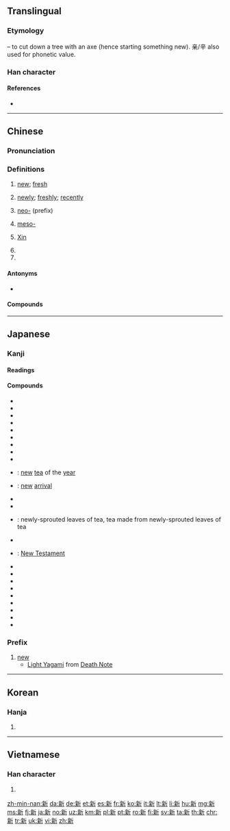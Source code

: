 ==Translingual==
{{stroke order|strokes=13}}

===Etymology===
{{Han compound|alt1=亲|辛|t1=hazelnut tree|斤|t2=axe|ls=ic}} – to cut down a tree with an axe (hence starting something new). 亲/辛 also used for phonetic value.<!-- Is this right? Is the liushu ic or psc? -->

===Han character===
{{Han char|rn=69|rad=斤|as=09|sn=13|four=02921|canj=YDHML|ids=⿰亲斤}}

====References====
* {{Han ref|kx=0480.100|dkj=13572|dj=0839.100|hdz=32026.210|uh=65B0|ud=26032|bh=B773|bd=46963}}

----

==Chinese==
{{zh-forms}}

===Pronunciation===
{{zh-pron
|m=xīn
|c=san1
|h=pfs=sîn
|mn=sin
|w=1xin
|mc=y
|oc=y
|ma=zh-xīn.ogg
|cat=a,adv,pref,pn
}}

===Definitions===
{{zh-hanzi}}

# [[new]]; [[fresh]]
#: {{zh-x|你 的 新 電腦 運行 得 好 嗎？|Does your '''new''' computer run well?}}
#: {{zh-x|新 鮭魚 二月 前 不 上市，對 嗎？|'''Fresh''' salmon doesn't come in before February, does it?}}
# [[newly]]; [[freshly]]; [[recently]]
#: {{zh-x|我 正在 找 一 個 新 建成 的 超市。|I'm looking for the newly built supermarket}}
# [[neo-]] (prefix)
#: {{zh-x|新 納粹|neo-Nazi}}
# {{label|zh|chemistry}} [[meso-]]
# {{surname|lang=zh}} [[Xin]]
# {{abbreviation of|新疆||[[Xinjiang]]|lang=zh}}
# {{abbreviation of|新加坡||[[Singapore]]|lang=zh}}

====Antonyms====
* {{zh-l|舊|jiù|old, former}}

====Compounds====
{{der5
|{{zh-l|新編}}
|{{zh-l|新兵}}
|{{zh-l|新茶}}
|{{zh-l|新潮}}
|{{zh-l|新陳代謝}}
|{{zh-l|新仇舊恨}}
|{{zh-l|新創}}
|{{zh-l|新春}}
|{{zh-l|新詞}}
|{{zh-l|新簇簇}}
|{{zh-l|新村}}
|{{zh-l|新房}}
|{{zh-l|新風}}
|{{zh-l|新婦}}
|{{zh-l|新姑爺}}
|{{zh-l|新寡}}
|{{zh-l|新官上任三把火}}
|{{zh-l|新貴}}
|{{zh-l|新花樣}}, {{zh-l|新花樣兒}}
|{{zh-l|新歡}}
|{{zh-l|新婚}}
|{{zh-l|新貨}}
|{{zh-l|新紀錄}}
|{{zh-l|新紀元}}
|{{zh-l|新加坡}}
|{{zh-l|新家娘}}
|{{zh-l|新交}}
|{{zh-l|新教}}
|{{zh-l|新近}}
|{{zh-l|新進}}
|{{zh-l|新舊}}
|{{zh-l|新居}}
|{{zh-l|新來乍到}}
|{{zh-l|新郎}}
|{{zh-l|新曆}}
|{{zh-l|新綠}}
|{{zh-l|新貌}}
|{{zh-l|新苗}}
|{{zh-l|新民主主義革命}}
|{{zh-l|新名詞}}, {{zh-l|新名詞兒}}
|{{zh-l|新茗}}
|{{zh-l|新能源}}
|{{zh-l|新年}}
|{{zh-l|新娘}}
|{{zh-l|新派}}, {{zh-l|新派兒}}
|{{zh-l|新篇章}}
|{{zh-l|新瓶裝舊酒}}
|{{zh-l|新奇}}
|{{zh-l|新氣象}}
|{{zh-l|新巧}}
|{{zh-l|新秋}}
|{{zh-l|新區}}
|{{zh-l|新人}}
|{{zh-l|新任}}
|{{zh-l|新生}}
|{{zh-l|新生代}}
|{{zh-l|新詩}}
|{{zh-l|新石器時代}}
|{{zh-l|新式}}
|{{zh-l|新手}}, {{zh-l|新手兒}}
|{{zh-l|新書}}
|{{zh-l|新文化運動}}
|{{zh-l|新聞}}
|{{zh-l|新聞發佈會}}
|{{zh-l|新聞公報}}
|{{zh-l|新西蘭}}
|{{zh-l|新西伯利亞}}
|{{zh-l|新媳婦兒}}
|{{zh-l|新禧}}
|{{zh-l|新鮮}}
|{{zh-l|新興}}
|{{zh-l|新星}}
|{{zh-l|新型}}
|{{zh-l|新秀}}
|{{zh-l|新藥}}
|{{zh-l|新義}}
|{{zh-l|新異}}
|{{zh-l|新穎}}
|{{zh-l|新雨}}
|{{zh-l|新約}}
|{{zh-l|新月}}
|{{zh-l|新月形面包}}
|{{zh-l|新嶄嶄}}
|{{zh-l|新張}}
|{{zh-l|新知}}
|{{zh-l|新址}}
|{{zh-l|新著}}
|{{zh-l|新粧}}
|{{zh-l|新裝}}
|{{zh-l|新作}}
|{{zh-l|新疆}}
}}

----

==Japanese==

===Kanji===
{{ja-kanji|grade=2|rs=斤09}}

====Readings====
{{ja-readings
|goon=[[しん]] (shin)
|kanon=[[しん]] (shin)
|kun=[[あたらしい]] ([[新しい]], atarashii), [[あらた]] ([[新た]], arata), [[にい]] (nii)}}

====Compounds====
{{der-top|Compounds}}
* {{ja-r|新幹線|しんかんせん}}
* {{ja-r|新規|しんき}}
* {{ja-r|新教|しんきょう}}
* {{ja-r|新月|しんげつ}}
* {{ja-r|新語|しんご}}
* {{ja-r|新興|しんこう}}
* {{ja-r|新種|しんしゅ}}
* {{ja-r|新酒|しんしゅ}}
* {{ja-r|新生|しんせい}}
* {{ja-r|新茶|しんちゃ}}: [[new]] [[tea]] of the [[year]]
* {{ja-r|新着|しんちゃく}}: [[new]] [[arrival]]
* {{ja-r|新品|しんぴん}}
* {{ja-r|新聞|しんぶん}}
* {{ja-r|新茗|しんめい}}: newly-sprouted leaves of tea, tea made from newly-sprouted leaves of tea
{{der-mid}}
* {{ja-r|新薬|しんやく}}
* {{ja-r|新約聖書|^しんやくせいしょ}}: [[New Testament]]
* {{ja-r|新暦|しんれき}}
* {{ja-r|新入り|しんいり}}
* {{ja-r|新型|しんがた}}
* {{ja-r|新手|あらて}}
* {{ja-r|新人|しんじん}}
* {{ja-r|新風|しんぷう}}
* {{ja-r|新星|しんせい}}
* {{ja-r|一新|いっしん}}
* {{ja-r|新宿|^しんじゅく}}
{{der-bottom}}

===Prefix===
{{ja-pos|prefix|しん}}

# [[new]]
#* [[w:Light Yagami|Light Yagami]] from [[w:Death Note|Death Note]]
#*: {{ja-usex|僕は'''新'''世界の神だ。|^ぼく は '''しん'''せかい の かみ だ。|I am god of the '''new''' world.}}

----

==Korean==

===Hanja===
{{ko-hanja|hangeul=신|eumhun=|mr=sin|y=sin}}

# {{defn|lang=ko|sort=斤09}}

----

==Vietnamese==

===Han character===
{{vi-hantu|[[tân]], [[tâng]], [[huy]]|rs=斤09}}

# {{defn|lang=vi|sort=斤09}}

[[zh-min-nan:新]]
[[da:新]]
[[de:新]]
[[et:新]]
[[es:新]]
[[fr:新]]
[[ko:新]]
[[it:新]]
[[lt:新]]
[[li:新]]
[[hu:新]]
[[mg:新]]
[[ms:新]]
[[fj:新]]
[[ja:新]]
[[no:新]]
[[uz:新]]
[[km:新]]
[[pl:新]]
[[pt:新]]
[[ro:新]]
[[fi:新]]
[[sv:新]]
[[ta:新]]
[[th:新]]
[[chr:新]]
[[tr:新]]
[[uk:新]]
[[vi:新]]
[[zh:新]]